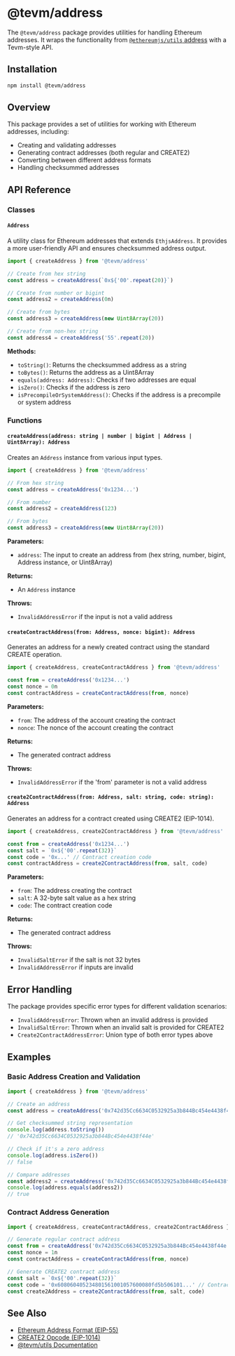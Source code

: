 # @tevm/address

The `@tevm/address` package provides utilities for handling Ethereum addresses. It wraps the functionality from [`@ethereumjs/utils` address](https://github.com/ethereumjs/ethereumjs-monorepo/blob/master/packages/util/src/address.ts) with a Tevm-style API.

## Installation

```bash
npm install @tevm/address
```

## Overview

This package provides a set of utilities for working with Ethereum addresses, including:
- Creating and validating addresses
- Generating contract addresses (both regular and CREATE2)
- Converting between different address formats
- Handling checksummed addresses

## API Reference

### Classes

#### `Address`

A utility class for Ethereum addresses that extends `EthjsAddress`. It provides a more user-friendly API and ensures checksummed address output.

```typescript
import { createAddress } from '@tevm/address'

// Create from hex string
const address = createAddress(`0x${'00'.repeat(20)}`)

// Create from number or bigint
const address2 = createAddress(0n)

// Create from bytes
const address3 = createAddress(new Uint8Array(20))

// Create from non-hex string
const address4 = createAddress('55'.repeat(20))
```

**Methods:**

- `toString()`: Returns the checksummed address as a string
- `toBytes()`: Returns the address as a Uint8Array
- `equals(address: Address)`: Checks if two addresses are equal
- `isZero()`: Checks if the address is zero
- `isPrecompileOrSystemAddress()`: Checks if the address is a precompile or system address

### Functions

#### `createAddress(address: string | number | bigint | Address | Uint8Array): Address`

Creates an `Address` instance from various input types.

```typescript
import { createAddress } from '@tevm/address'

// From hex string
const address = createAddress('0x1234...')

// From number
const address2 = createAddress(123)

// From bytes
const address3 = createAddress(new Uint8Array(20))
```

**Parameters:**
- `address`: The input to create an address from (hex string, number, bigint, Address instance, or Uint8Array)

**Returns:**
- An `Address` instance

**Throws:**
- `InvalidAddressError` if the input is not a valid address

#### `createContractAddress(from: Address, nonce: bigint): Address`

Generates an address for a newly created contract using the standard CREATE operation.

```typescript
import { createAddress, createContractAddress } from '@tevm/address'

const from = createAddress('0x1234...')
const nonce = 0n
const contractAddress = createContractAddress(from, nonce)
```

**Parameters:**
- `from`: The address of the account creating the contract
- `nonce`: The nonce of the account creating the contract

**Returns:**
- The generated contract address

**Throws:**
- `InvalidAddressError` if the 'from' parameter is not a valid address

#### `create2ContractAddress(from: Address, salt: string, code: string): Address`

Generates an address for a contract created using CREATE2 (EIP-1014).

```typescript
import { createAddress, create2ContractAddress } from '@tevm/address'

const from = createAddress('0x1234...')
const salt = `0x${'00'.repeat(32)}`
const code = '0x...' // Contract creation code
const contractAddress = create2ContractAddress(from, salt, code)
```

**Parameters:**
- `from`: The address creating the contract
- `salt`: A 32-byte salt value as a hex string
- `code`: The contract creation code

**Returns:**
- The generated contract address

**Throws:**
- `InvalidSaltError` if the salt is not 32 bytes
- `InvalidAddressError` if inputs are invalid

## Error Handling

The package provides specific error types for different validation scenarios:

- `InvalidAddressError`: Thrown when an invalid address is provided
- `InvalidSaltError`: Thrown when an invalid salt is provided for CREATE2
- `Create2ContractAddressError`: Union type of both error types above

## Examples

### Basic Address Creation and Validation

```typescript
import { createAddress } from '@tevm/address'

// Create an address
const address = createAddress('0x742d35Cc6634C0532925a3b844Bc454e4438f44e')

// Get checksummed string representation
console.log(address.toString())
// '0x742d35Cc6634C0532925a3b844Bc454e4438f44e'

// Check if it's a zero address
console.log(address.isZero())
// false

// Compare addresses
const address2 = createAddress('0x742d35Cc6634C0532925a3b844Bc454e4438f44e')
console.log(address.equals(address2))
// true
```

### Contract Address Generation

```typescript
import { createAddress, createContractAddress, create2ContractAddress } from '@tevm/address'

// Generate regular contract address
const from = createAddress('0x742d35Cc6634C0532925a3b844Bc454e4438f44e')
const nonce = 1n
const contractAddress = createContractAddress(from, nonce)

// Generate CREATE2 contract address
const salt = `0x${'00'.repeat(32)}`
const code = '0x608060405234801561001057600080fd5b506101...' // Contract bytecode
const create2Address = create2ContractAddress(from, salt, code)
```

## See Also

- [Ethereum Address Format (EIP-55)](https://eips.ethereum.org/EIPS/eip-55)
- [CREATE2 Opcode (EIP-1014)](https://eips.ethereum.org/EIPS/eip-1014)
- [@tevm/utils Documentation](https://tevm.sh/reference/tevm/utils/)